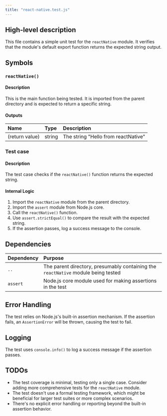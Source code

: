 ```yaml
---
title: "react-native.test.js"
---
```


## High-level description
This file contains a simple unit test for the `reactNative` module. It verifies that the module's default export function returns the expected string output.

## Symbols

### `reactNative()`
#### Description
This is the main function being tested. It is imported from the parent directory and is expected to return a specific string.

#### Outputs
| Name | Type | Description |
|:-----|:-----|:------------|
| (return value) | string | The string "Hello from reactNative" |

### Test case
#### Description
The test case checks if the `reactNative()` function returns the expected string.

#### Internal Logic
1. Import the `reactNative` module from the parent directory.
2. Import the `assert` module from Node.js core.
3. Call the `reactNative()` function.
4. Use `assert.strictEqual()` to compare the result with the expected string.
5. If the assertion passes, log a success message to the console.

## Dependencies
| Dependency | Purpose |
|:-----------|:--------|
| `..` | The parent directory, presumably containing the `reactNative` module being tested |
| `assert` | Node.js core module used for making assertions in the test |

## Error Handling
The test relies on Node.js's built-in assertion mechanism. If the assertion fails, an `AssertionError` will be thrown, causing the test to fail.

## Logging
The test uses `console.info()` to log a success message if the assertion passes.

## TODOs
- The test coverage is minimal, testing only a single case. Consider adding more comprehensive tests for the `reactNative` module.
- The test doesn't use a formal testing framework, which might be beneficial for larger test suites or more complex scenarios.
- There's no explicit error handling or reporting beyond the built-in assertion behavior.